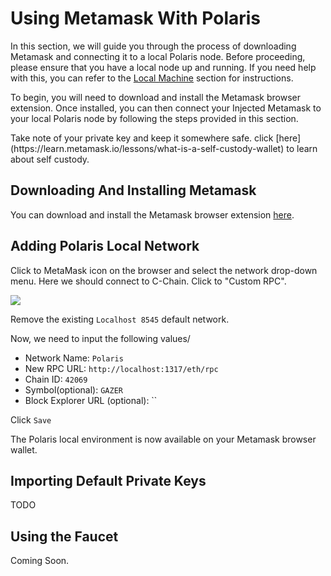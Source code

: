 
# Using Metamask With Polaris

In this section, we will guide you through the process of 
downloading Metamask and connecting it to a local Polaris node. 
Before proceeding, please ensure that you have a local node up and running. 
If you need help with this, you can refer to the [Local Machine](./running-a-node/running-locally) section for instructions.

To begin, you will need to download and install the Metamask browser extension. 
Once installed, you can then connect your Injected Metamask to your local Polaris 
node by following the steps provided in this section.

 
<Callout type="warning" emoji="⚠️">
  Take note of your private key and keep it somewhere safe. click [here](https://learn.metamask.io/lessons/what-is-a-self-custody-wallet) to learn about self custody.
</Callout>

## Downloading And Installing Metamask
You can download and install the Metamask browser extension [here](https://metamask.io/download/).

## Adding Polaris Local Network
Click to MetaMask icon on the browser and select the network drop-down menu. Here we should connect to C-Chain. Click to "Custom RPC".

![](/metamask-add-network.png)

Remove the existing `Localhost 8545` default network.

Now, we need to input the following values/

- Network Name: `Polaris`
- New RPC URL: `http://localhost:1317/eth/rpc`
- Chain ID: `42069`
- Symbol(optional): `GAZER`
- Block Explorer URL (optional): ``

Click `Save`

The Polaris local environment is now available on your Metamask browser wallet.

## Importing Default Private Keys

TODO 

## Using the Faucet

Coming Soon.